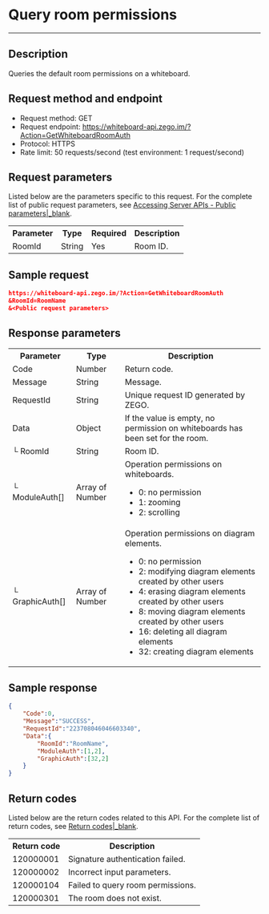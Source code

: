 # Query room permissions

- - -

## Description

Queries the default room permissions on a whiteboard.

## Request method and endpoint

- Request method: GET
- Request endpoint: https://whiteboard-api.zego.im/?Action=GetWhiteboardRoomAuth
- Protocol: HTTPS
- Rate limit: 50 requests/second (test environment: 1 request/second)

## Request parameters

Listed below are the parameters specific to this request. For the complete list of public request parameters, see [Accessing Server APIs - Public parameters\|_blank](!ServerAPI/Call_Methods#2_1).

<table>
  
  <tbody><tr>
    <th>Parameter</th>
    <th>Type</th>
    <th>Required</th>
    <th>Description</th>
  </tr>
  <tr>
    <td>RoomId</td>
    <td>String</td>
    <td>Yes</td>
    <td>Room ID. </td>
  </tr>
</tbody></table>


## Sample request


```json
https://whiteboard-api.zego.im/?Action=GetWhiteboardRoomAuth
&RoomId=RoomName
&<Public request parameters>
```

## Response parameters

<table>
  
  <tbody><tr>
    <th>Parameter</th>
    <th>Type</th>
    <th>Description</th>
  </tr>
  <tr>
    <td>Code</td>
    <td>Number</td>
    <td>Return code. </td>
  </tr>
  <tr>
    <td>Message</td>
    <td>String</td>
    <td>Message. </td>
  </tr>
  <tr>
    <td>RequestId</td>
    <td>String</td>
    <td>Unique request ID generated by ZEGO. </td>
  </tr>
  <tr>
    <td>Data</td>
    <td>Object</td>
    <td>If the value is empty, no permission on whiteboards has been set for the room. </td>
  </tr>
  <tr>
    <td>└ RoomId</td>
    <td>String</td>
    <td>Room ID. </td>
  </tr>
  <tr>
    <td>└ ModuleAuth[]</td>
    <td>Array of Number</td>
    <td>Operation permissions on whiteboards. <ul><li>0: no permission</li><li> 1: zooming</li><li> 2: scrolling</li></ul></td>
  </tr>
  <tr>
    <td>└ GraphicAuth[]</td>
    <td>Array of Number</td>
    <td>Operation permissions on diagram elements. <ul><li>0: no permission</li><li> 2: modifying diagram elements created by other users</li><li>4: erasing diagram elements created by other users</li><li>8: moving diagram elements created by other users</li><li> 16: deleting all diagram elements</li><li>32: creating diagram elements</li></ul></td>
  </tr>
</tbody></table>

## Sample response 

```json
{
    "Code":0,
    "Message":"SUCCESS",
    "RequestId":"223708046046603340",
    "Data":{
        "RoomId":"RoomName",
        "ModuleAuth":[1,2],
        "GraphicAuth":[32,2]
    }
}
```

## Return codes

Listed below are the return codes related to this API. For the complete list of return codes, see [Return codes\|_blank](!ServerAPI/Common_Error_Codes).
<table>
  
  <tbody><tr>
    <th>Return code</th>
    <th>Description</th>
  </tr>
  <tr>
    <td>120000001</td>
    <td>Signature authentication failed. </td>
  </tr>
  <tr>
    <td>120000002</td>
    <td>Incorrect input parameters. </td>
  </tr>
  <tr>
    <td>120000104</td>
    <td>Failed to query room permissions. </td>
  </tr>
  <tr>
    <td>120000301</td>
    <td>The room does not exist. </td>
  </tr>
</tbody></table>
